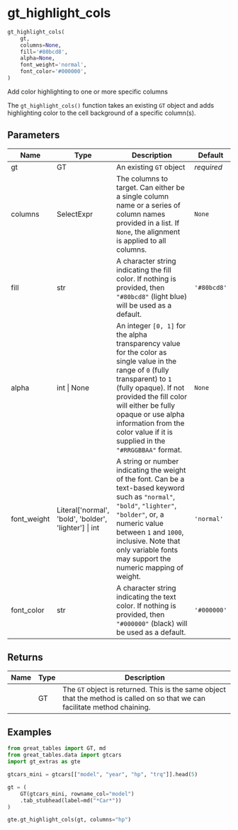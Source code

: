 # gt_highlight_cols { #gt_extras.gt_highlight_cols }

```python
gt_highlight_cols(
    gt,
    columns=None,
    fill='#80bcd8',
    alpha=None,
    font_weight='normal',
    font_color='#000000',
)
```

Add color highlighting to one or more specific columns

The `gt_highlight_cols()` function takes an existing `GT` object and adds highlighting color
to the cell background of a specific column(s).

## Parameters {.doc-section .doc-section-parameters}

| Name        | Type                                                            | Description                                                                                                                                                                                                                                                                                               | Default     |
|-------------|-----------------------------------------------------------------|-----------------------------------------------------------------------------------------------------------------------------------------------------------------------------------------------------------------------------------------------------------------------------------------------------------|-------------|
| gt          | GT                                                              | An existing `GT` object                                                                                                                                                                                                                                                                                   | _required_  |
| columns     | SelectExpr                                                      | The columns to target. Can either be a single column name or a series of column names provided in a list. If `None`, the alignment is applied to all columns.                                                                                                                                             | `None`      |
| fill        | str                                                             | A character string indicating the fill color. If nothing is provided, then `"#80bcd8"` (light blue) will be used as a default.                                                                                                                                                                            | `'#80bcd8'` |
| alpha       | int \| None                                                     | An integer `[0, 1]` for the alpha transparency value for the color as single value in the range of `0` (fully transparent) to `1` (fully opaque). If not provided the fill color will either be fully opaque or use alpha information from the color value if it is supplied in the `"#RRGGBBAA"` format. | `None`      |
| font_weight | Literal\[\'normal\', \'bold\', \'bolder\', \'lighter\'\] \| int | A string or number indicating the weight of the font. Can be a text-based keyword such as `"normal"`, `"bold"`, `"lighter"`, `"bolder"`, or, a numeric value between `1` and `1000`, inclusive. Note that only variable fonts may support the numeric mapping of weight.                                  | `'normal'`  |
| font_color  | str                                                             | A character string indicating the text color. If nothing is provided, then `"#000000"` (black) will be used as a default.                                                                                                                                                                                 | `'#000000'` |

## Returns {.doc-section .doc-section-returns}

| Name   | Type   | Description                                                                                                                  |
|--------|--------|------------------------------------------------------------------------------------------------------------------------------|
|        | GT     | The `GT` object is returned. This is the same object that the method is called on so that we can facilitate method chaining. |

## Examples {.doc-section .doc-section-examples}

```python
from great_tables import GT, md
from great_tables.data import gtcars
import gt_extras as gte

gtcars_mini = gtcars[["model", "year", "hp", "trq"]].head(5)

gt = (
    GT(gtcars_mini, rowname_col="model")
    .tab_stubhead(label=md("*Car*"))
)

gte.gt_highlight_cols(gt, columns="hp")
```